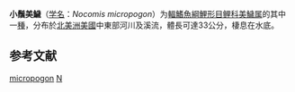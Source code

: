 {{Speciesbox 
| taxon = Nocomis micropogon
| status = NE
| status_system = IUCN3.1
| image = River chub - Nocomis micropogon.jpg
| authority = [[Cope|Cope]], 1865
| synonyms = *''Ceratichthys micropogon''<br /><small>Cope, 1865</small>
}}

'''小鬚美鱥'''（[[学名|学名]]：''Nocomis micropogon''）为[[輻鰭魚綱|輻鰭魚綱]][[鯉形目|鯉形目]][[鲤科|鲤科]][[美鱥属|美鱥属]]的其中一[[種|種]]，分布於[[北美洲|北美洲]][[美國|美國]]中東部河川及溪流，體長可達33公分，棲息在水底。

==参考文献==
{{reflist}}
{{Taxonbar}}

[[Category:美鱥屬|micropogon]]
[[Category:1865年描述的鱼类|N]]